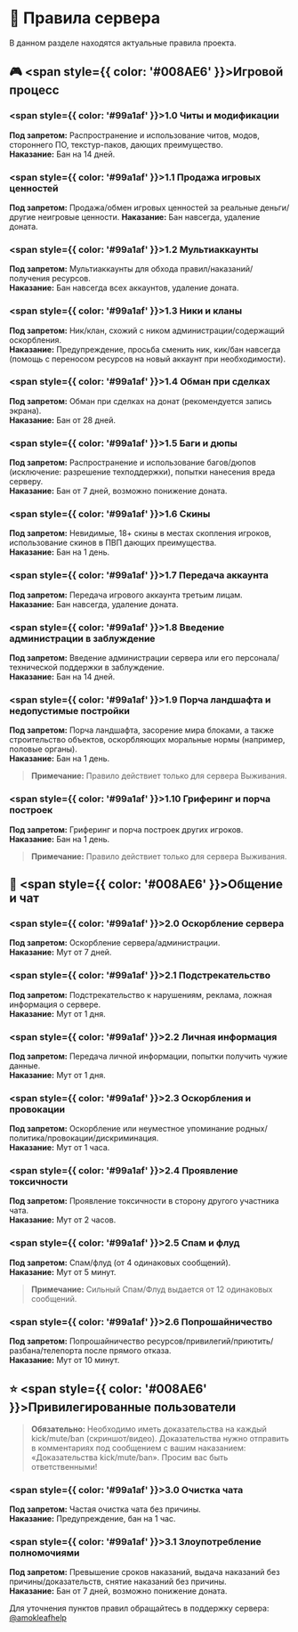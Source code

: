 
# 📃 Правила сервера

В данном разделе находятся актуальные правила проекта.

## 🎮 <span style={{ color: '#008AE6' }}>Игровой процесс</span>

### <span style={{ color: '#99a1af' }}>1.0 Читы и модификации</span>
**Под запретом:** Распространение и использование читов, модов, стороннего ПО, текстур-паков, дающих преимущество.  
**Наказание:** Бан на 14 дней.

### <span style={{ color: '#99a1af' }}>1.1 Продажа игровых ценностей</span>
**Под запретом:** Продажа/обмен игровых ценностей за реальные деньги/другие неигровые ценности.
**Наказание:** Бан навсегда, удаление доната.

### <span style={{ color: '#99a1af' }}>1.2 Мультиаккаунты</span>
**Под запретом:** Мультиаккаунты для обхода правил/наказаний/получения ресурсов.  
**Наказание:** Бан навсегда всех аккаунтов, удаление доната.

### <span style={{ color: '#99a1af' }}>1.3 Ники и кланы</span>
**Под запретом:** Ник/клан, схожий с ником администрации/содержащий оскорбления.  
**Наказание:** Предупреждение, просьба сменить ник, кик/бан навсегда (помощь с переносом ресурсов на новый аккаунт при необходимости).

### <span style={{ color: '#99a1af' }}>1.4 Обман при сделках</span>
**Под запретом:** Обман при сделках на донат (рекомендуется запись экрана).  
**Наказание:** Бан от 28 дней.

### <span style={{ color: '#99a1af' }}>1.5 Баги и дюпы</span>
**Под запретом:** Распространение и использование багов/дюпов (исключение: разрешение техподдержки), попытки нанесения вреда серверу.  
**Наказание:** Бан от 7 дней, возможно понижение доната.

### <span style={{ color: '#99a1af' }}>1.6 Скины</span>
**Под запретом:** Невидимые, 18+ скины в местах скопления игроков, использование скинов в ПВП дающих преимущества.  
**Наказание:** Бан на 1 день.

### <span style={{ color: '#99a1af' }}>1.7 Передача аккаунта</span>
**Под запретом:** Передача игрового аккаунта третьим лицам.     
**Наказание:** Бан навсегда, удаление доната.

### <span style={{ color: '#99a1af' }}>1.8 Введение администрации в заблуждение</span>
**Под запретом:** Введение администрации сервера или его персонала/технической поддержки в заблуждение.     
**Наказание:** Бан на 14 дней.

### <span style={{ color: '#99a1af' }}>1.9 Порча ландшафта и недопустимые постройки</span>
**Под запретом:** Порча ландшафта, засорение мира блоками, а также строительство объектов, оскорбляющих моральные нормы (например, половые органы).    
**Наказание:** Бан на 1 день.

> **Примечание:** Правило действиет только для сервера Выживания.

### <span style={{ color: '#99a1af' }}>1.10 Гриферинг и порча построек</span>
**Под запретом:** Гриферинг и порча построек других игроков.    
**Наказание:** Бан на 1 день.

> **Примечание:** Правило действиет только для сервера Выживания.

## 💬 <span style={{ color: '#008AE6' }}>Общение и чат</span>

### <span style={{ color: '#99a1af' }}>2.0 Оскорбление сервера</span>
**Под запретом:** Оскорбление сервера/администрации.  
**Наказание:** Мут от 7 дней.

### <span style={{ color: '#99a1af' }}>2.1 Подстрекательство</span>
**Под запретом:** Подстрекательство к нарушениям, реклама, ложная информация о сервере.  
**Наказание:** Мут от 1 дня.

### <span style={{ color: '#99a1af' }}>2.2 Личная информация</span>
**Под запретом:** Передача личной информации, попытки получить чужие данные.  
**Наказание:** Мут от 1 дня.

### <span style={{ color: '#99a1af' }}>2.3 Оскорбления и провокации</span>
**Под запретом:** Оскорбление или неуместное упоминание родных/политика/провокации/дискриминация.  
**Наказание:** Мут от 1 часа.

### <span style={{ color: '#99a1af' }}>2.4 Проявление токсичности</span>
**Под запретом:** Проявление токсичности в сторону другого участника чата.  
**Наказание:** Мут от 2 часов.

### <span style={{ color: '#99a1af' }}>2.5 Спам и флуд</span>
**Под запретом:** Спам/флуд (от 4 одинаковых сообщений).  
**Наказание:** Мут от 5 минут.

> **Примечание:** Сильный Спам/Флуд выдается от 12 одинаковых сообщений.

### <span style={{ color: '#99a1af' }}>2.6 Попрошайничество</span>
**Под запретом:** Попрошайничество ресурсов/привилегий/приютить/разбана/телепорта после прямого отказа.  
**Наказание:** Мут от 10 минут.

## ⭐ <span style={{ color: '#008AE6' }}>Привилегированные пользователи</span>

> **Обязательно:** Необходимо иметь доказательства на каждый kick/mute/ban (скриншот/видео). Доказательства нужно отправить в комментариях под сообщением с вашим наказанием: «Доказательства kick/mute/ban». Просим вас быть ответственными!


### <span style={{ color: '#99a1af' }}>3.0 Очистка чата</span>
**Под запретом:** Частая очистка чата без причины.  
**Наказание:** Предупреждение, бан на 1 час.

### <span style={{ color: '#99a1af' }}>3.1 Злоупотребление полномочиями</span>
**Под запретом:** Превышение сроков наказаний, выдача наказаний без причины/доказательств, снятие наказаний без причины.  
**Наказание:** Бан от 7 дней, возможно понижение доната.

<Callout type='info'>
    Для уточнения пунктов правил обращайтесь в поддержку сервера: <a href='https://t.me/amokleafhelp'>@amokleafhelp</a>
</Callout>
